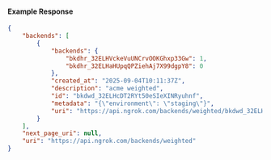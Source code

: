 #### Example Response

```json
{
	"backends": [
		{
			"backends": {
				"bkdhr_32ELHVckeVuUNCrvOOKGhxp33Gw": 1,
				"bkdhr_32ELHaHUpqQPZiehAj7X99dgpY8": 0
			},
			"created_at": "2025-09-04T10:11:37Z",
			"description": "acme weighted",
			"id": "bkdwd_32ELHcDT2RYt50eSIeXINRyuhnf",
			"metadata": "{\"environment\": \"staging\"}",
			"uri": "https://api.ngrok.com/backends/weighted/bkdwd_32ELHcDT2RYt50eSIeXINRyuhnf"
		}
	],
	"next_page_uri": null,
	"uri": "https://api.ngrok.com/backends/weighted"
}
```
